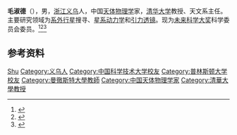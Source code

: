 '''毛淑德'''（{{bd|1966年|}}），男，[[浙江|浙江]][[义乌|义乌]]人，中国[[天体物理学|天体物理学]]家，[[清华大学|清华大学]]教授、天文系主任。主要研究领域为[[系外行星|系外行星]]搜寻、[[星系动力学|星系动力学]]和[[引力透镜|引力透镜]]。现为[[未来科学大奖|未来科学大奖]]科学委员会委员。<ref>{{Cite web|title=个人主页|url=http://people.ucas.ac.cn/~shudemao|accessdate=2021-04-12|work=中国科学院大学|archive-date=2021-04-12|archive-url=https://web.archive.org/web/20210412134306/http://people.ucas.ac.cn/~shudemao|dead-url=no}}</ref><ref>{{Cite web|title=科学委员会委员-毛淑德|url=http://www.futureprize.org/cn/people/38.html|accessdate=2021-04-12|work=未来科学大奖|archive-date=2021-04-12|archive-url=https://web.archive.org/web/20210412134304/http://www.futureprize.org/cn/people/38.html|dead-url=no}}</ref><ref>{{Cite web|title=毛淑德|url=http://www.yw.gov.cn/art/2007/6/3/art_1229138025_50807137.html|accessdate=2021-04-12|work=义乌市人民政府|archive-date=2021-04-12|archive-url=https://web.archive.org/web/20210412134304/http://www.yw.gov.cn/art/2007/6/3/art_1229138025_50807137.html|dead-url=no}}</ref>

== 参考资料 ==
{{reflist}}

{{Authority control}}
{{DEFAULTSORT:Mao毛}}
[[Category:毛姓|Shu]]
[[Category:义乌人|Category:义乌人]]
[[Category:中国科学技术大学校友|Category:中国科学技术大学校友]]
[[Category:普林斯顿大学校友|Category:普林斯顿大学校友]]
[[Category:曼徹斯特大學教師|Category:曼徹斯特大學教師]]
[[Category:中国天体物理学家|Category:中国天体物理学家]]
[[Category:清華大學教授|Category:清華大學教授]]

{{中国人物小作品}}